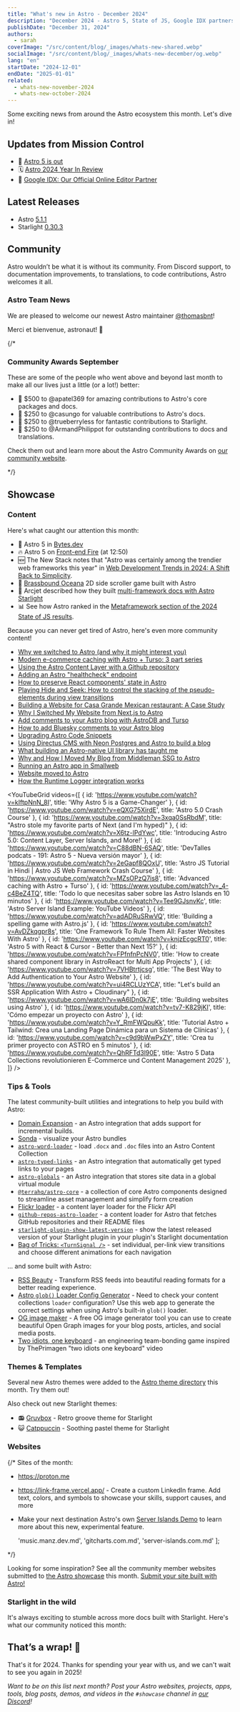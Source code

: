 ```yaml
---
title: "What's new in Astro - December 2024"
description: "December 2024 - Astro 5, State of JS, Google IDX partnership, and more!"
publishDate: "December 31, 2024"
authors:
  - sarah
coverImage: "/src/content/blog/_images/whats-new-shared.webp"
socialImage: "/src/content/blog/_images/whats-new-december/og.webp"
lang: "en"
startDate: "2024-12-01"
endDate: "2025-01-01"
related:
  - whats-new-november-2024
  - whats-new-october-2024
---
```


Some exciting news from around the Astro ecosystem this month. Let's dive in!

## Updates from Mission Control

- 🚀 [Astro 5 is out](/blog/astro-5/)
- 🗓 [Astro 2024 Year In Review](https://zenn.dev/morinokami/articles/astro-2024-2025)
- 🤝 [Google IDX: Our Official Online Editor Partner](/blog/idx-official-online-editor-partner/)

## Latest Releases

- Astro [5.1.1](https://github.com/withastro/astro/blob/refs/heads/main/packages/astro/CHANGELOG.md#511)
- Starlight [0.30.3](https://github.com/withastro/starlight/blob/main/packages/starlight/CHANGELOG.md#0303)
 
## Community

Astro wouldn’t be what it is without its community. From Discord support, to documentation improvements, to translations, to code contributions, Astro welcomes it all.

### Astro Team News

We are pleased to welcome our newest Astro maintainer [@thomasbnt](https://astro.badg.es/contributor/thomasbnt/)!

Merci et bienvenue, astronaut! 🫡 

{/*

### Community Awards September

These are some of the people who went above and beyond last month to make all our lives just a little (or a lot!) better:

- 🌟 $500 to @apatel369 for amazing contributions to Astro's core packages and docs.
- 🚀 $250 to @casungo for valuable contributions to Astro's docs.
- 🎈 $250 to @trueberryless for fantastic contributions to Starlight.
- 🎊 $250 to @ArmandPhilippot for outstanding contributions to docs and translations.

Check them out and learn more about the Astro Community Awards on [our community website](https://community.astro.build).

 */}

## Showcase

### Content

Here's what caught our attention this month: 
- 👅 Astro 5 in [Bytes.dev](https://bytes.dev/archives/348)
- 🔥 Astro 5 on [Front-end Fire](https://front-end-fire.com/episodes/72/) (at 12:50)
- 🆕 The New Stack notes that "Astro was certainly among the trendier web frameworks this year" in [Web Development Trends in 2024: A Shift Back to Simplicity](https://thenewstack.io/web-development-trends-in-2024-a-shift-back-to-simplicity/).
- 🐠 [Brassbound Oceana](https://brassbound-oceanica-one.netlify.app/game/) 2D side scroller game built with Astro
- 🌟 Arcjet described how they built [multi-framework docs with Astro Starlight](https://blog.arcjet.com/multi-framework-docs-with-astro-starlight/)
- 📊 See how Astro ranked in the [Metaframework section of the 2024 State of JS results](https://2024.stateofjs.com/en-US/libraries/meta-frameworks/).

<BlueskyPost id="https://bsky.app/profile/astro.build/post/3ldgm72jzm22m" />

Because you can never get tired of Astro, here's even more community content!

- [Why we switched to Astro (and why it might interest you)](https://www.datocms.com/blog/why-we-switched-to-astro)
- [Modern e-commerce caching with Astro + Turso: 3 part series](https://developers.netlify.com/guides/modern-ecommerce-caching-astro-overview/)
- [Using the Astro Content Layer with a Github repository](https://hounie.me/writings/using-astro-content-layer-with-github-repo/)
- [Adding an Astro "healthcheck" endpoint](https://playfulprogramming.com/posts/astro-heathcheck-monitor-blog-for-issues)
- [How to preserve React components' state in Astro](https://astropatterns.dev/p/react-love/view-transitions-and-react-state)
- [Playing Hide and Seek: How to control the stacking of the pseudo-elements during view transitions](https://vtbag.dev/basics/hide-and-seek/)
- [Building a Website for Casa Grande Mexican restaurant: A Case Study](https://www.kevinzc.com/blog/casa-grande/)
- [Why I Switched My Website from Next.js to Astro](https://praveenjuge.com/blog/why-i-switched-my-website-from-nextjs-to-astro/)
- [Add comments to your Astro blog with AstroDB and Turso](https://turso.tech/blog/add-comments-to-your-astro-blog-with-astrodb-and-turso)
- [How to add Bluesky comments to your Astro blog](https://www.jaapstronks.nl/blog/add-bluesky-comments-to-your-astro-blog/)
- [Upgrading Astro Code Snippets](https://www.namchee.dev/posts/upgrading-astro-code-snippets/)
- [Using Directus CMS with Neon Postgres and Astro to build a blog](https://neon.tech/guides/directus-cms)
- [What building an Astro-native UI library has taught me](https://louisescher.dev/blog/what-building-a-ui-lib-has-taught-me)
- [Why and How I Moved My Blog from Middleman SSG to Astro](https://lautarolobo.xyz/blog/why-and-how-i-moved-my-blog-from-middleman-ssg-to-astro-js/)
- [Running an Astro app in Smallweb](https://videos.smallweb.run/watch/ecdad705-c584-4e82-b289-4e4c1c1a0af5)
- [Website moved to Astro](https://gui.do/post/website-moved-to-astro/)
- [How the Runtime Logger integration works](https://inox-tools.fryuni.dev/how-it-works/runtime-logger)

<YouTubeGrid
  videos={[
    { id: 'https://www.youtube.com/watch?v=kIftpNnN_8I', title: 'Why Astro 5 is a Game-Changer' },
    { id: 'https://www.youtube.com/watch?v=eQXG75XirdE', title: 'Astro 5.0 Crash Course' },
    { id: 'https://www.youtube.com/watch?v=3xqa0SsRbdM', title: "Astro stole my favorite parts of Next (and I'm hyped)" },
    { id: 'https://www.youtube.com/watch?v=X6tz-lPdYwc', title: 'Introducing Astro 5.0: Content Layer, Server Islands, and More!' },
    { id: 'https://www.youtube.com/watch?v=C88dBN-6SAQ', title: 'DevTalles podcats - 191: Astro 5 - Nueva versión mayor' },
    { id: 'https://www.youtube.com/watch?v=2eGapf8QOxU', title: 'Astro JS Tutorial in Hindi | Astro JS Web Framework Crash Course' },
    { id: 'https://www.youtube.com/watch?v=MZsOPzQ7is8', title: 'Advanced caching with Astro + Turso' },
    { id: 'https://www.youtube.com/watch?v=_4-c4BeZ4TQ', title: 'Todo lo que necesitas saber sobre las Astro Islands en 10 minutos' },
    { id: 'https://www.youtube.com/watch?v=Tee9GJsnvKc', title: 'Astro Server Island Example: YouTube Videos' },
    { id: 'https://www.youtube.com/watch?v=adADRuSRwVQ', title: 'Building a spelling game with Astro.js' },
    { id: 'https://www.youtube.com/watch?v=AvDZkqgpr8s', title: 'One Framework To Rule Them All: Faster Websites With Astro' },
    { id: 'https://www.youtube.com/watch?v=knjzEcgcRT0', title: 'Astro 5 with React & Cursor - Better than Next 15?' },
    { id: 'https://www.youtube.com/watch?v=FPfnfnPcNV0', title: 'How to create shared component library in AstroReact for Multi App Projects' },
    { id: 'https://www.youtube.com/watch?v=7VHBtrtjcsg', title: 'The Best Way to Add Authentication to Your Astro Website' },
    { id: 'https://www.youtube.com/watch?v=ui4RCLUzYCA', title: "Let's build an SSR Application With Astro + Cloudinary" },
    { id: 'https://www.youtube.com/watch?v=wA6IDn0k7jE', title: 'Building websites using Astro' },
    { id: 'https://www.youtube.com/watch?v=tv7-K829jKI', title: 'Cómo empezar un proyecto con Astro' },
    { id: 'https://www.youtube.com/watch?v=Y_RmFWQpuKk', title: 'Tutorial Astro + Tailwind: Crea una Landing Page Dinámica para un Sistema de Clínicas' },
    { id: 'https://www.youtube.com/watch?v=c9d9bWwPxZY', title: 'Crea tu primer proyecto con ASTRO en 5 minutos' },
    { id: 'https://www.youtube.com/watch?v=QhRFTd3l90E', title: 'Astro 5 Data Collections revolutionieren E-Commerce und Content Management 2025' },
  ]}
/> 

### Tips & Tools

The latest community-built utilities and integrations to help you build with Astro:


- [Domain Expansion](https://domainexpansion.gg/) - an Astro integration that adds support for incremental builds.
- [Sonda](https://sonda.dev/frameworks/astro) - visualize your Astro bundles
- [`astro-word-loader`](https://astro-word-loader.netlify.app/) - load `.docx` and `.doc` files into an Astro Content Collection
- [`astro-typed-links`](https://github.com/florian-lefebvre/astro-typed-links) - an Astro integration that automatically get typed links to your pages
- [`astro-globals`](https://github.com/gingerchew/astro-globals) - an Astro integration that stores site data in a global virtual module
- [`@terrahq/astro-core`](https://www.npmjs.com/package/@terrahq/astro-core) - a collection of core Astro components designed to streamline asset management and simplify form creation
- [Flickr loader](https://astro-loaders.lekoarts.de/) - a content layer loader for the Flickr API
- [`github-repos-astro-loader`](https://github.com/chenasraf/github-repos-astro-loader) - a content loader for Astro that fetches GitHub repositories and their README files
- [`starlight-plugin-show-latest-version`](https://starlight-plugin-show-latest-version.trueberryless.org/) - show the latest released version of your Starlight plugin in your plugin's Starlight documentation
- [Bag of Tricks: `<TurnSignal />`](https://events-3bg.pages.dev/library/TurnSignal/) - set individual, per-link view transitions and choose different animations for each navigation

... and some built *with* Astro:

- [RSS Beauty](https://rss.beauty/) - Transform RSS feeds into beautiful reading formats for a better reading experience.
- [Astro `glob()` Loader Config Generator](https://astro-glob-loader-config-generator.netlify.app/) - Need to check your content collections `loader` configuration? Use this web app to generate the correct settings when using Astro's built-in `glob()` loader.
- [OG image maker](https://ogimagemaker.com/) - A free OG image generator tool you can use to create beautiful Open Graph images for your blog posts, articles, and social media posts.
- [Two idiots, one keyboard](https://two-idiots-one-keyboard.pages.dev/) - an engineering team-bonding game inspired by ThePrimagen "two idiots one keyboard" video

### Themes & Templates

Several new Astro themes were added to the [Astro theme directory](https://astro.build/themes/) this month. Try them out!

<ThemeGrid date={frontmatter.startDate} />

Also check out new Starlight themes:

- 📻 [Gruvbox](https://starlight-theme-gruvbox.otterlord.dev/) - Retro groove theme for Starlight
- 😺 [Catppuccin](https://catppuccin-starlight.otterlord.dev/) - Soothing pastel theme for Starlight


### Websites

{/* 
Sites of the month:

- https://proton.me
- https://link-frame.vercel.app/ - Create a custom LinkedIn frame. Add text, colors, and symbols to showcase your skills, support causes, and more
- Make your next destination Astro's own [Server Islands Demo](https://server-islands.com) to learn more about this new, experimental feature.

  'music.manz.dev.md',
  'gitcharts.com.md',
  'server-islands.com.md'
]; 

<ShowcaseGridById ids={monthlySites} /> 

<MonthlyShowcaseGrid startDate={frontmatter.startDate} endDate={frontmatter.endDate} exclude={monthlySites} /> 
*/}

Looking for some inspiration? See all the community member websites submitted to [the Astro showcase](https://astro.build/showcase/) this month. [Submit your site built with Astro!](https://astro.build/showcase/submit/)

<MonthlyShowcaseGrid startDate={frontmatter.startDate} endDate={frontmatter.endDate} />

### Starlight in the wild

It's always exciting to stumble across more docs built with Starlight. Here's what our community noticed this month:

<MonthlyShowcaseGrid starlight startDate={frontmatter.startDate} endDate={frontmatter.endDate} />

## That’s a wrap! 👋

That's it for 2024. Thanks for spending your year with us, and we can't wait to see you again in 2025!

*Want to be on this list next month? Post your Astro websites, projects, apps, tools, blog posts, demos, and videos in the `#showcase` channel in [our Discord](https://astro.build/chat)!*